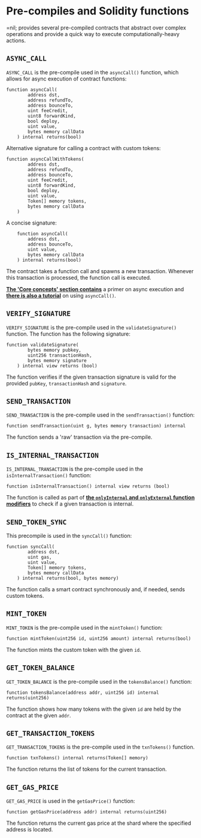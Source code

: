 # Pre-compiles and Solidity functions

=nil; provides several pre-compiled contracts that abstract over complex operations and provide a quick way to execute computationally-heavy actions.

## `ASYNC_CALL`

`ASYNC_CALL` is the pre-compile used in the `asyncCall()` function, which allows for async execution of contract functions:

```solidity showLineNumbers
function asyncCall(
        address dst,
        address refundTo,
        address bounceTo,
        uint feeCredit,
        uint8 forwardKind,
        bool deploy,
        uint value,
        bytes memory callData
    ) internal returns(bool)
```

Alternative signature for calling a contract with custom tokens:

```solidity showLineNumbers
function asyncCallWithTokens(
        address dst,
        address refundTo,
        address bounceTo,
        uint feeCredit,
        uint8 forwardKind,
        bool deploy,
        uint value,
        Token[] memory tokens,
        bytes memory callData
    )
```

A concise signature:

```solidity showLineNumbers
    function asyncCall(
        address dst,
        address bounceTo,
        uint value,
        bytes memory callData
    ) internal returns(bool)
```

The contract takes a function call and spawns a new transaction. Whenever this transaction is processed, the function call is executed.

[**The 'Core concepts' section contains**](../../core-concepts/shards-parallel-execution##async-execution) a primer on async execution and [**there is also a tutorial**](../../getting-started/essentials/handling-async-execution) on using `asyncCall()`.

## `VERIFY_SIGNATURE`

`VERIFY_SIGNATURE` is the pre-compile used in the `validateSignature()` function. The function has the following signature:

```solidity showLineNumbers
function validateSignature(
        bytes memory pubkey,
        uint256 transactionHash,
        bytes memory signature
    ) internal view returns (bool)
```

The function verifies if the given transaction signature is valid for the provided `pubKey`, `transactionHash` and `signature`.

## `SEND_TRANSACTION`

`SEND_TRANSACTION` is the pre-compile used in the `sendTransaction()` function:

```solidity showLineNumbers
function sendTransaction(uint g, bytes memory transaction) internal
```

The function sends a 'raw' transaction via the pre-compile.

## `IS_INTERNAL_TRANSACTION`

`IS_INTERNAL_TRANSACTION` is the pre-compile used in the `isInternalTransaction()` function:

```solidity showLineNumbers
function isInternalTransaction() internal view returns (bool)
```

The function is called as part of [**the `onlyInternal` and `onlyExternal` function modifiers**](func-modifiers.mdx) to check if a given transaction is internal.

## `SEND_TOKEN_SYNC`

This precompile is used in the `syncCall()` function:

```solidity showLineNumbers
function syncCall(
        address dst,
        uint gas,
        uint value,
        Token[] memory tokens,
        bytes memory callData
    ) internal returns(bool, bytes memory)
```

The function calls a smart contract synchronously and, if needed, sends custom tokens.

## `MINT_TOKEN`

`MINT_TOKEN` is the pre-compile used in the `mintToken()` function:

```solidity showLineNumbers
function mintToken(uint256 id, uint256 amount) internal returns(bool)
```

The function mints the custom token with the given `id`.

## `GET_TOKEN_BALANCE`

`GET_TOKEN_BALANCE` is the pre-compile used in the `tokensBalance()` function:

```solidity showLineNumbers
function tokensBalance(address addr, uint256 id) internal returns(uint256)
```

The function shows how many tokens with the given `id` are held by the contract at the given `addr`.

## `GET_TRANSACTION_TOKENS`

`GET_TRANSACTION_TOKENS` is the pre-compile used in the `txnTokens()` function.

```solidity showLineNumbers
function txnTokens() internal returns(Token[] memory)
```

The function returns the list of tokens for the current transaction.

## `GET_GAS_PRICE`

`GET_GAS_PRICE` is used in the `getGasPrice()` function:

``` showLineNumbers
function getGasPrice(address addr) internal returns(uint256)
```

The function returns the current gas price at the shard where the specified address is located.
